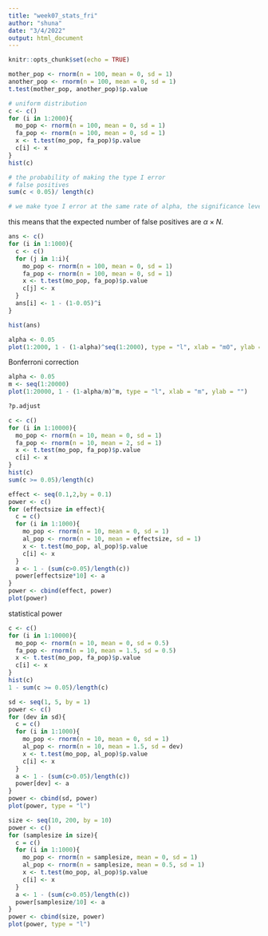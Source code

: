 ```yaml
---
title: "week07_stats_fri"
author: "shuna"
date: "3/4/2022"
output: html_document
---
```


```r
knitr::opts_chunk$set(echo = TRUE)
```

```r
mother_pop <- rnorm(n = 100, mean = 0, sd = 1)
another_pop <- rnorm(n = 100, mean = 0, sd = 1)
t.test(mother_pop, another_pop)$p.value
```

```r
# uniform distribution
c <- c()
for (i in 1:2000){
  mo_pop <- rnorm(n = 100, mean = 0, sd = 1)
  fa_pop <- rnorm(n = 100, mean = 0, sd = 1)
  x <- t.test(mo_pop, fa_pop)$p.value
  c[i] <- x
}
hist(c)
```

```r
# the probability of making the type I error 
# false positives 
sum(c < 0.05)/ length(c)

# we make tyoe I error at the same rate of alpha, the significance level 
```
this means that the expected number of false positives are $\alpha\times N$. 

```r
ans <- c()
for (i in 1:1000){
  c <- c()
  for (j in 1:i){
    mo_pop <- rnorm(n = 100, mean = 0, sd = 1)
    fa_pop <- rnorm(n = 100, mean = 0, sd = 1)
    x <- t.test(mo_pop, fa_pop)$p.value
    c[j] <- x
  }
  ans[i] <- 1 - (1-0.05)^i
}

hist(ans)
```

```r
alpha <- 0.05
plot(1:2000, 1 - (1-alpha)^seq(1:2000), type = "l", xlab = "m0", ylab = "")
```

Bonferroni correction 

```r
alpha <- 0.05
m <- seq(1:20000)
plot(1:20000, 1 - (1-alpha/m)^m, type = "l", xlab = "m", ylab = "")
```

```r
?p.adjust
```

```r
c <- c()
for (i in 1:10000){
  mo_pop <- rnorm(n = 10, mean = 0, sd = 1)
  fa_pop <- rnorm(n = 10, mean = 2, sd = 1)
  x <- t.test(mo_pop, fa_pop)$p.value
  c[i] <- x
}
hist(c)
sum(c >= 0.05)/length(c)
```

```r
effect <- seq(0.1,2,by = 0.1)
power <- c()
for (effectsize in effect){
  c = c()
  for (i in 1:1000){
    mo_pop <- rnorm(n = 10, mean = 0, sd = 1)
    al_pop <- rnorm(n = 10, mean = effectsize, sd = 1)
    x <- t.test(mo_pop, al_pop)$p.value
    c[i] <- x
  }
  a <- 1 - (sum(c>0.05)/length(c))
  power[effectsize*10] <- a
}
power <- cbind(effect, power)
plot(power)
```
statistical power 

```r
c <- c()
for (i in 1:10000){
  mo_pop <- rnorm(n = 10, mean = 0, sd = 0.5)
  fa_pop <- rnorm(n = 10, mean = 1.5, sd = 0.5)
  x <- t.test(mo_pop, fa_pop)$p.value
  c[i] <- x
}
hist(c)
1 - sum(c >= 0.05)/length(c)
```

```r
sd <- seq(1, 5, by = 1)
power <- c()
for (dev in sd){
  c = c()
  for (i in 1:1000){
    mo_pop <- rnorm(n = 10, mean = 0, sd = 1)
    al_pop <- rnorm(n = 10, mean = 1.5, sd = dev)
    x <- t.test(mo_pop, al_pop)$p.value
    c[i] <- x
  }
  a <- 1 - (sum(c>0.05)/length(c))
  power[dev] <- a
}
power <- cbind(sd, power)
plot(power, type = "l")
```

```r
size <- seq(10, 200, by = 10)
power <- c()
for (samplesize in size){
  c = c()
  for (i in 1:1000){
    mo_pop <- rnorm(n = samplesize, mean = 0, sd = 1)
    al_pop <- rnorm(n = samplesize, mean = 0.5, sd = 1)
    x <- t.test(mo_pop, al_pop)$p.value
    c[i] <- x
  }
  a <- 1 - (sum(c>0.05)/length(c))
  power[samplesize/10] <- a
}
power <- cbind(size, power)
plot(power, type = "l")
```

